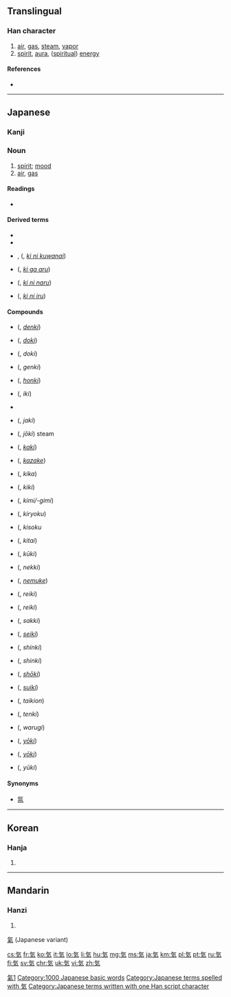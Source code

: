 ==Translingual==
{{stroke order|[[File:気-jbw.png|280px]]}}

===Han character===
{{Han char|rn=84|rad=气|as=02|sn=6|four=8041<sub>7</sub>|canj=人弓大 (ONK)|ids=⿹[[气]][[㐅]]}}

# [[air]], [[gas]], [[steam]], [[vapor]]
# [[spirit]], [[aura]], ([[spiritual]]) [[energy]]

====References====
* {{Han ref|kx=0599.041|dkj=17046|dj=0990.170|hdz=32010.031|uh=6C17|ud=27671}}

[[Category:CJKV characters simplified differently in Japan and China|氣1]]

----

==Japanese==
{{wikipedia|lang=ja}}
{{rfc|compounds section needs lots of attention}}

===Kanji===
{{ja-kanji|grade=1|rs=气02|style=s|kyu=氣}}

===Noun===
{{ja-noun|k|hira=き|rom=ki}}

# [[spirit]]; [[mood]]
# [[air]], [[gas]]

====Readings====
* {{ja-readings|on=[[き]] (ki), [[け]] (ke)|kun=[[いき]] (iki)}}

====Derived terms====
* {{l|ja|気がする}}
* {{l|ja|気を付けて}}
* {{l|ja|気に食わない}}, {{l|ja|気にくわない}} ({{l|ja|きにくわない}}, ''[[ki ni kuwanai]]'')
* {{l|ja|気がある}} ({{l|ja|きがある}}, ''[[ki ga aru]]'')
* {{l|ja|気になる}} ({{l|ja|きになる}}, ''[[ki ni naru]]'')
* {{l|ja|気に入る}} ({{l|ja|きにいる}}, ''[[ki ni iru]]'')

====Compounds====
{{der-top3|Compounds}}
* {{l|ja|電気}} ({{l|ja|でんき}}, ''[[denki]]'')
* {{l|ja|土気}} ({{l|ja|どき}}, ''[[doki]]'')
* {{l|ja|怒気}} ({{l|ja|どき}}, ''doki'')
* {{l|ja|元気}} ({{l|ja|げんき}}, ''genki'')
* {{l|ja|本気}} ({{l|ja|ほんき}}, ''[[honki]]'')
* {{l|ja|意気}} ({{l|ja|いき}}, ''iki'')
* {{l|ja|陰気|tr=いんき, inki}}
* {{l|ja|邪気}} ({{l|ja|じゃき}}, ''jaki'')
* {{l|ja|蒸気}} ({{l|ja|じょうき}}, ''jōki'') steam
* {{l|ja|火気}} ({{l|ja|かき}}, ''[[kaki]]'')
* {{l|ja|風気}} ({{l|ja|かざけ}}, ''[[kazake]]'')
* {{l|ja|気化}} ({{l|ja|きか}}, ''kika'')
{{der-mid3}}
* {{l|ja|鬼気}} ({{l|ja|きき}}, ''kiki'')
* {{l|ja|気味}} ({{l|ja|きみ/ぎみ}}, ''kimi/-gimi'')
* {{l|ja|気力}} ({{l|ja|きりょく}}, ''kiryoku'')
* {{l|ja|気息}} ({{l|ja|きそく}}, ''kisoku''
* {{l|ja|気体}} ({{l|ja|きたい}}, ''kitai'')
* {{l|ja|空気}} ({{l|ja|くうき}}, ''kūki'')
* {{l|ja|熱気}} ({{l|ja|ねっき}}, ''nekki'')
* {{l|ja|眠気}} ({{l|ja|ねむけ}}, ''[[nemuke]]'')
* {{l|ja|冷気}} ({{l|ja|れいき}}, ''reiki'')
* {{l|ja|霊気}} ({{l|ja|れいき}}, ''reiki'')
* {{l|ja|殺気}} ({{l|ja|さっき}}, ''sakki'')
{{der-mid3}}
* {{l|ja|生気}} ({{l|ja|せいき}}, ''[[seiki]]'')
* {{l|ja|心気}} ({{l|ja|しんき}}, ''shinki'')
* {{l|ja|神気}} ({{l|ja|しんき}}, ''shinki'')
* {{l|ja|沼気}} ({{l|ja|しょうき}}, ''[[shōki]]'')
* {{l|ja|水気}} ({{l|ja|すいき}}, ''[[suiki]]'')
* {{l|ja|帯気音}} ({{l|ja|たいきおん}}, ''taikion'')
* {{l|ja|天気}} ({{l|ja|てんき}}, ''tenki'')
* {{l|ja|悪気}} ({{l|ja|わるぎ}}, ''warugi'')
* {{l|ja|妖気}} ({{l|ja|ようき}}, ''[[yoki|yōki]]'')
* {{l|ja|陽気}} ({{l|ja|ようき}}, ''[[yōki]]'')
* {{l|ja|勇気}} ({{l|ja|ゆうき}}, ''yūki'')
{{bottom}}

====Synonyms====
* {{sense|gas}} [[氛]]

[[Category:1000 Japanese basic words]]
[[Category:Japanese terms spelled with 気]]
[[Category:Japanese terms written with one Han script character]]

----

==Korean==

===Hanja===
{{ko-hanja|hangeul=기|eumhun=기운|rv=gi|mr=ki|y=ki}}

# {{defn|lang=ko|sort=气02}}

----

==Mandarin==

===Hanzi===
{{cmn-hanzi|pin=[[qì]] ([[qi4]])|wg=ch'i<sup>4</sup>}}

# {{defn|lang=cmn|sort=气02}}
[[氣]] (Japanese variant)

[[cs:気]]
[[fr:気]]
[[ko:気]]
[[it:気]]
[[lo:気]]
[[li:気]]
[[hu:気]]
[[mg:気]]
[[ms:気]]
[[ja:気]]
[[km:気]]
[[pl:気]]
[[pt:気]]
[[ru:気]]
[[fi:気]]
[[sv:気]]
[[chr:気]]
[[uk:気]]
[[vi:気]]
[[zh:気]]